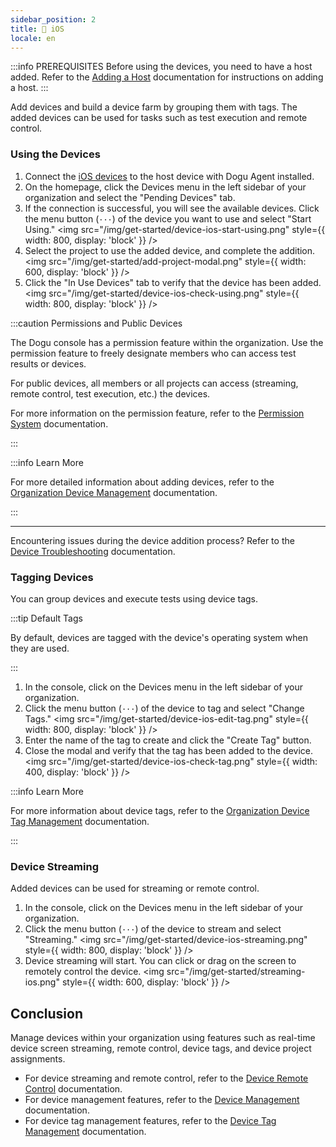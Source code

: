 ```yaml
---
sidebar_position: 2
title: 📱 iOS
locale: en
---
```


:::info PREREQUISITES
Before using the devices, you need to have a host added. Refer to the [Adding a Host](/get-started/tutorials/device-farm/host) documentation for instructions on adding a host.
:::

Add devices and build a device farm by grouping them with tags. The added devices can be used for tasks such as test execution and remote control.

### Using the Devices

1. Connect the [iOS devices](/device-farm/device/settings?platform=ios) to the host device with Dogu Agent installed.
2. On the homepage, click the Devices menu in the left sidebar of your organization and select the "Pending Devices" tab.
3. If the connection is successful, you will see the available devices. Click the menu button (`···`) of the device you want to use and select "Start Using."
   <img
     src="/img/get-started/device-ios-start-using.png"
     style={{ width: 800, display: 'block' }}
   />
4. Select the project to use the added device, and complete the addition.
   <img
     src="/img/get-started/add-project-modal.png"
     style={{ width: 600, display: 'block' }}
   />
5. Click the "In Use Devices" tab to verify that the device has been added.
   <img
     src="/img/get-started/device-ios-check-using.png"
     style={{ width: 800, display: 'block' }}
   />

:::caution Permissions and Public Devices

The Dogu console has a permission feature within the organization. Use the permission feature to freely designate members who can access test results or devices.

For public devices, all members or all projects can access (streaming, remote control, test execution, etc.) the devices.

For more information on the permission feature, refer to the [Permission System](/management/organization/permission) documentation.

:::

:::info Learn More

For more detailed information about adding devices, refer to the [Organization Device Management](/management/organization/device-farm/device-management#adding-a-device) documentation.

:::

---

Encountering issues during the device addition process? Refer to the [Device Troubleshooting](/device-farm/device/trouble-shooting) documentation.

### Tagging Devices

You can group devices and execute tests using device tags.

:::tip Default Tags

By default, devices are tagged with the device's operating system when they are used.

:::

1. In the console, click on the Devices menu in the left sidebar of your organization.
2. Click the menu button (`···`) of the device to tag and select "Change Tags."
   <img
     src="/img/get-started/device-ios-edit-tag.png"
     style={{ width: 800, display: 'block' }}
   />
3. Enter the name of the tag to create and click the "Create Tag" button.
4. Close the modal and verify that the tag has been added to the device.
   <img
     src="/img/get-started/device-ios-check-tag.png"
     style={{ width: 400, display: 'block' }}
   />

:::info Learn More

For more information about device tags, refer to the [Organization Device Tag Management](/management/organization/device-farm/tag-management) documentation.

:::

### Device Streaming

Added devices can be used for streaming or remote control.

1. In the console, click on the Devices menu in the left sidebar of your organization.
2. Click the menu button (`···`) of the device to stream and select "Streaming."
   <img
     src="/img/get-started/device-ios-streaming.png"
     style={{ width: 800, display: 'block' }}
   />
3. Device streaming will start. You can click or drag on the screen to remotely control the device.
   <img
     src="/img/get-started/streaming-ios.png"
     style={{ width: 600, display: 'block' }}
   />

## Conclusion

Manage devices within your organization using features such as real-time device screen streaming, remote control, device tags, and device project assignments.

- For device streaming and remote control, refer to the [Device Remote Control](/device-farm/device/streaming-and-remote-control) documentation.
- For device management features, refer to the [Device Management](/management/organization/device-farm/device-management) documentation.
- For device tag management features, refer to the [Device Tag Management](/management/organization/device-farm/tag-management) documentation.
